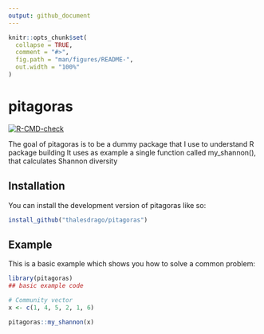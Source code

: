 ```yaml
---
output: github_document
---
```


<!-- README.md is generated from README.Rmd. Please edit that file -->

```r
knitr::opts_chunk$set(
  collapse = TRUE,
  comment = "#>",
  fig.path = "man/figures/README-",
  out.width = "100%"
)
```

# pitagoras

<!-- badges: start -->
[![R-CMD-check](https://github.com/thalesdrago/pitagoras/actions/workflows/R-CMD-check.yaml/badge.svg)](https://github.com/thalesdrago/pitagoras/actions/workflows/R-CMD-check.yaml)
<!-- badges: end -->

The goal of pitagoras is to be a dummy package that I use to understand R package building
It uses as example a single function called my_shannon(), that calculates Shannon diversity

## Installation

You can install the development version of pitagoras like so:

``` r
install_github("thalesdrago/pitagoras")
```

## Example

This is a basic example which shows you how to solve a common problem:

```r
library(pitagoras)
## basic example code

# Community vector
x <- c(1, 4, 5, 2, 1, 6)

pitagoras::my_shannon(x)
```
